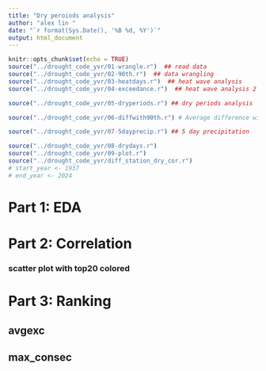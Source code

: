 ```yaml
---
title: "Dry peroiods analysis"
author: "alex lin "
date: "`r format(Sys.Date(), '%B %d, %Y')`"
output: html_document
---
```

<script>
function toggleCollapsible(section) {
  var content = section.nextElementSibling;
  if (content.style.display === "none") {
    content.style.display = "block";
  } else {
    content.style.display = "none";
  }
}
</script>
```r
knitr::opts_chunk$set(echo = TRUE)
source("../drought_code_yvr/01-wrangle.r")  ## read data
source("../drought_code_yvr/02-90th.r")  ## data wrangling
source("../drought_code_yvr/03-heatdays.r")  ## heat wave analysis
source("../drought_code_yvr/04-exceedance.r")  ## heat wave analysis 2

source("../drought_code_yvr/05-dryperiods.r") ## dry periods analysis

source("../drought_code_yvr/06-diffwith90th.r") # Average difference with 90th by month,based on 1961-1990

source("../drought_code_yvr/07-5dayprecip.r") ## 5 day precipitation

source("../drought_code_yvr/08-drydays.r") 
source("../drought_code_yvr/09-plot.r")
source("../drought_code_yvr/diff_station_dry_cor.r") 
# start_year <- 1937
# end_year <- 2024
```


<h1 onclick="toggleCollapsible(this);">
<!--TEXT SHOWS: -->
<b> Part 1: EDA</b>
</h1>
<div style="display:none;"> 




<h3 onclick="toggleCollapsible(this);">
<!--TEXT SHOWS: -->
<b> YVR</b>
</h3>
<div style="display:none;">  
```r

# Call the function with the path to your CSV file
temp_precip_path<- process_data("../output/YVR_raw_filtered_columns.csv","YVR")

percentiles90th_path<- process_base_years(temp_precip_path,"YVR")


result_hw <- process_heat_periods(temp_precip_path, percentiles90th_path, "YVR")
# result_hw$q90_csv_path
# result_hw$heatwave_csv_path



```

```r

# Extract dry periods
periods_dry_path <- extract_dry_periods(temp_precip_path, "YVR")


result_diff <- compute_avg_difference_90th(temp_precip_path, percentiles90th_path, "YVR")
result_diff$avg_exc_by_month
result_diff$diff_over_90th

max5d_precip_bymonth_path <- compute_cumulative_precip(temp_precip_path, "YVR")


```


```r
imputed_temp_data <- impute_temps(temp_precip_path)
consec_precip_bymonth_path <- calculate_max_consec(imputed_temp_data, "YVR")
```


<h4 onclick="toggleCollapsible(this);">
<!--TEXT SHOWS: -->
<b> plot Maximum Consecutive Dry Days by Month with year-month</b>
</h4>
<div style="display:none;">
```r
plot_consecutive_dry_days(consec_precip_bymonth_path, start_year = 1940, end_year = 2024, step = 15)
```
</div>
<h4 onclick="toggleCollapsible(this);">
<!--TEXT SHOWS: -->
<b>Plot avg exc </b>
</h4>
<div style="display:none;">  
```r
heatwave_csv_path_2 <- process_heat_exceedances(temp_precip_path, percentiles90th_path, "YVR")
heatwave_data <- read.csv(heatwave_csv_path_2)
plot_avg_temp_change(heatwave_data)
```






</div>
</div>
<h3 onclick="toggleCollapsible(this);">
<!--TEXT SHOWS: -->
<b> Kelowna</b>
</h3>
<div style="display:none;"> 

```r

# Call the function with the path to your CSV file
temp_precip_path<- process_data("../output/Kelowna_raw_filtered_columns.csv","Kelowna")

percentiles90th_path<- process_base_years(temp_precip_path,"Kelowna")

imputed_temp_data <- impute_temps(temp_precip_path)

consec_precip_bymonth_path_Kelowna <- calculate_max_consec(imputed_temp_data, "Kelowna")
```



<h4 onclick="toggleCollapsible(this);">
<!--TEXT SHOWS: -->
<b> plot Maximum Consecutive Dry Days by Month with year-month</b>
</h4>
<div style="display:none;">  
#### Plot the consecutive dry days for Kelowna, starting from 1940, Kelowna has data from 1899 to 2024.
```r
plot_consecutive_dry_days(consec_precip_bymonth_path_Kelowna, start_year = 1940, end_year = 2024, step = 15)

```



</div>
<h4 onclick="toggleCollapsible(this);">
<!--TEXT SHOWS: -->
<b>Plot avg exc </b>
</h4>
<div style="display:none;">  
```r
heatwave_csv_path_2 <- process_heat_exceedances(temp_precip_path, percentiles90th_path, "Kelowna")
heatwave_data <- read.csv(heatwave_csv_path_2)
plot_avg_temp_change(heatwave_data)
```

</div>
</div>
<h3 onclick="toggleCollapsible(this);">
<!--TEXT SHOWS: -->
<b> Prince George</b>
</h3>
<div style="display:none;"> 

```r

# Call the function with the path to your CSV file
temp_precip_path<- process_data("../output/Prince_George_raw_filtered_columns.csv","Prince_George")
percentiles90th_path<- process_base_years(temp_precip_path,"Prince_George")

imputed_temp_data <- impute_temps(temp_precip_path)

consec_precip_bymonth_path_pg <- calculate_max_consec(imputed_temp_data, "Prince_George")
```


<h4 onclick="toggleCollapsible(this);">
<!--TEXT SHOWS: -->
<b> plot Maximum Consecutive Dry Days by Month with year-month</b>
</h4>
<div style="display:none;">  
```r
plot_consecutive_dry_days(consec_precip_bymonth_path_pg, start_year = 1940, end_year = 2024, step = 15)

```

</div>
<h4 onclick="toggleCollapsible(this);">
<!--TEXT SHOWS: -->
<b>Plot avg exc </b>
</h4>
<div style="display:none;">  
```r
heatwave_csv_path_2 <- process_heat_exceedances(temp_precip_path, percentiles90th_path, "Prince_George")
heatwave_data <- read.csv(heatwave_csv_path_2)
plot_avg_temp_change(heatwave_data)
```

</div>
</div>
<h3 onclick="toggleCollapsible(this);">
<!--TEXT SHOWS: -->
<b> FortNelson</b>
</h3>
<div style="display:none;"> 

```r

# Call the function with the path to your CSV file
temp_precip_path<- process_data("../output/FortNelson_raw_filtered_columns.csv","FortNelson")
percentiles90th_path<- process_base_years(temp_precip_path,"FortNelson")

imputed_temp_data <- impute_temps(temp_precip_path)

consec_precip_bymonth_path_fn <- calculate_max_consec(imputed_temp_data, "FortNelson")

```


<h4 onclick="toggleCollapsible(this);">
<!--TEXT SHOWS: -->
<b> plot Maximum Consecutive Dry Days by Month with year-month</b>
</h4>
<div style="display:none;">  
```r
plot_consecutive_dry_days(consec_precip_bymonth_path_fn, start_year = 1940, end_year = 2024, step = 15)

```

</div>
<h4 onclick="toggleCollapsible(this);">
<!--TEXT SHOWS: -->
<b>Plot avg exc </b>
</h4>
<div style="display:none;">  
```r
heatwave_csv_path_2 <- process_heat_exceedances(temp_precip_path, percentiles90th_path, "FortNelson")
heatwave_data <- read.csv(heatwave_csv_path_2)
plot_avg_temp_change(heatwave_data)
```

</div>
</div>
<h3 onclick="toggleCollapsible(this);">
<!--TEXT SHOWS: -->
<b> Abbotsford</b>
</h3>
<div style="display:none;"> 

```r

# Call the function with the path to your CSV file
temp_precip_path<- process_data("../output/Abbotsford_raw_filtered_columns.csv","Abbotsford")

percentiles90th_path<- process_base_years(temp_precip_path,"Abbotsford")

imputed_temp_data <- impute_temps(temp_precip_path)

consec_precip_bymonth_path_abb <- calculate_max_consec(imputed_temp_data, "Abbotsford")
```

<h4 onclick="toggleCollapsible(this);">
<!--TEXT SHOWS: -->
<b> plot Maximum Consecutive Dry Days by Month with year-month</b>
</h4>
<div style="display:none;">  
```r
plot_consecutive_dry_days(consec_precip_bymonth_path_abb, start_year = 1940, end_year = 2024, step = 15)

```

</div>
<h4 onclick="toggleCollapsible(this);">
<!--TEXT SHOWS: -->
<b>Plot avg exc </b>
</h4>
<div style="display:none;">  
```r
heatwave_csv_path_2 <- process_heat_exceedances(temp_precip_path, percentiles90th_path, "Abbotsford")
heatwave_data <- read.csv(heatwave_csv_path_2)
plot_avg_temp_change(heatwave_data)
```



</div>
</div>
</div>
<h1 onclick="toggleCollapsible(this);">
<!--TEXT SHOWS: -->
<b>Part 2: Correlation </b>
</h1>
<div style="display:none;"> 


```r
#consec_precip_bymonth_path_Kelowna
#plot_ccf_max_consec(consec_precip_bymonth_path_Kelowna,1899,"Kelowna",
#                    consec_precip_bymonth_path,1937,"YVR")
```



</div>
<h3 onclick="toggleCollapsible(this);">
<!--TEXT SHOWS: -->
<b>scatter plot with top20 colored</b>
</h3>
<div style="display:none;">  
```r
# Define the stations and their respective file paths and start years
stations <- list(
  Abbotsford = list(path = consec_precip_bymonth_path_abb, start_year = 1935),
  FortNelson = list(path = consec_precip_bymonth_path_fn, start_year = 1937),
  PrinceGeorge = list(path = consec_precip_bymonth_path_pg, start_year = 1940),
  Kelowna = list(path = consec_precip_bymonth_path_Kelowna, start_year = 1899),
  YVR = list(path = consec_precip_bymonth_path, start_year = 1937)
)

# Iterate over station pairs and generate scatter plots
station_names <- names(stations)
for (i in 1:(length(station_names) - 1)) {
  for (j in (i + 1):length(station_names)) {
    station1 <- station_names[i]
    station2 <- station_names[j]
    data_1_path <- stations[[station1]]$path
    data_2_path <- stations[[station2]]$path
    data1_start_year <- stations[[station1]]$start_year
    data2_start_year <- stations[[station2]]$start_year
    
    plot_scatter_color_top(data_1_path, data1_start_year, station1, data_2_path, data2_start_year, station2,1:19)
  }
}
```


</div>
<h1 onclick="toggleCollapsible(this);">
<!--TEXT SHOWS: -->
<b>Part 3: Ranking </b>
</h1>
<div style="display:none;">


</div>
<h2 onclick="toggleCollapsible(this);">
<!--TEXT SHOWS: -->
<b>avgexc</b>
</h2>
<div style="display:none;">  

#### combine all station avgexc data
```r
# Function to process data, base years, and heat exceedances for a station
process_station_data <- function(raw_data_path, station_name) {
  temp_precip_path <- process_data(raw_data_path, station_name)
  percentiles90th_path <- process_base_years(temp_precip_path, station_name)
  heatwave_csv_path <- process_heat_exceedances(temp_precip_path, percentiles90th_path, station_name)
  heatwave_data <- read.csv(heatwave_csv_path)
  heatwave_data$station <- station_name
  return(heatwave_data)
}

# List of stations and their corresponding raw data paths
stations_data <- list(
  "YVR" = "../output/YVR_raw_filtered_columns.csv",
  "Prince_George" = "../output/Prince_George_raw_filtered_columns.csv",
  "FortNelson" = "../output/FortNelson_raw_filtered_columns.csv",
  "Kelowna" = "../output/Kelowna_raw_filtered_columns.csv",
  "Abbotsford" = "../output/Abbotsford_raw_filtered_columns.csv"
)

# Initialize an empty list to hold data frames
all_heatwave_data <- list()

# Loop over each station, process data and store in the list
for (station in names(stations_data)) {
  raw_data_path <- stations_data[[station]]
  station_data <- process_station_data(raw_data_path, station)
  all_heatwave_data[[station]] <- station_data
}

# Combine all data frames into one
combined_heatwave_data <- do.call(rbind, all_heatwave_data)

#filter the year to be >= 1940
combined_heatwave_data <- combined_heatwave_data[combined_heatwave_data$year >= 1940, ]


# Save the combined data to a CSV file if needed
write.csv(combined_heatwave_data, "../drought_code_yvr/data/combined_avgexc.csv", row.names = FALSE)



```


<h3 onclick="toggleCollapsible(this);">
<!--TEXT SHOWS: -->
<b>avgexc total year all stations scatter</b>
</h3>
<div style="display:none;">  

```r

# Assuming combined_heatwave_data is the name of your dataframe
# Order data by avgexc
ordered_data <- combined_heatwave_data %>% arrange(desc(avgexc))

# Create a rank column within each station based on avgexc
ranked_data <- ordered_data %>%
  group_by(station) %>%
  mutate(rank = rank(-avgexc, ties.method = "first")) %>%
  ungroup()

# Convert rank to numeric type
ranked_data$rank <- as.numeric(as.character(ranked_data$rank))
#year-month column
ranked_data$yrmon <- as.Date(paste0(ranked_data$year, "-", ranked_data$month, "-01"))

#first 20 rows of ranked_data
head(ranked_data, 30)

station_colors <- c("Kelowna" = "red", "Prince_George" = "green", "YVR" = "blue",
                    "FortNelson" = '#FFD700', 'Abbotsford' = '#FF00FF')
# Scatter plot of avgexc vs. year
ggplot(ranked_data, aes(x = year, y = avgexc, color = station, size = rank)) +
  geom_point(alpha = 0.6) +
  labs(title = "Average Excess Temperature Over Years by Station",
       x = "Year",
       y = "Average Excess Temperature (°C)",
       size = "Rank") +
  theme_minimal()+
  #color
  scale_color_manual(values = station_colors) +
  scale_size_continuous(
    name = "Rank",
    trans = scales::trans_new(
      name = "custom",
      transform = function(x) ifelse(x > 100, 100, x),
      inverse = function(x) x,
      domain = c(0, 100)
    ),
    range = c(4, 1),  # Adjust this range based on the desired size scale
    limits = c(1, 100))+
  scale_x_continuous(breaks = seq(1940, 2024, by = 2))





# scatter plot, but x is year-month
# Scatter plot of avgexc vs. year
ggplot(ranked_data, aes(x = yrmon, y = avgexc, color = station, size = rank)) +
  geom_point(alpha = 0.6) +
  labs(title = "Average Excess Temperature Over Years by Station",
       x = "Year",
       y = "Average Excess Temperature (°C)",
       size = "Rank") +
  theme_minimal()+
  #color
  scale_color_manual(values = station_colors) +
  scale_size_continuous(
    name = "Rank",
    trans = scales::trans_new(
      name = "custom",
      transform = function(x) ifelse(x > 100, 100, x),
      inverse = function(x) x,
      domain = c(0, 100)
    ),
    range = c(4, 1),  # Adjust this range based on the desired size scale
    limits = c(1, 100))+
  #year-month scale
  scale_x_date(date_labels = "%Y", date_breaks = "2 year")

```


</div>
<h3 onclick="toggleCollapsible(this);">
<!--TEXT SHOWS: -->
<b>avgexc SUMMER all stations scatter</b>
</h3>
<div style="display:none;">  

```r
# filter month

ordered_data_summer <- ordered_data %>% filter(month %in% 6:9)
# Create a rank column within each station based on avgexc
ranked_data_summer <- ordered_data_summer %>%
  group_by(station) %>%
  mutate(rank = rank(-avgexc, ties.method = "first")) %>%
  ungroup()

# Convert rank to numeric type
ranked_data_summer$rank <- as.numeric(as.character(ranked_data_summer$rank))
#year-month column
ranked_data_summer$yrmon <- as.Date(paste0(ranked_data_summer$year, "-", ranked_data_summer$month, "-01"))



ggplot(ranked_data_summer, aes(x = yrmon, y = avgexc, color = station, size = rank)) +
  geom_point(alpha = 0.6) +
  geom_text(aes(label = ifelse(rank <= 15, rank, "")), vjust = -0.5, size = 3, color = "black") +  # Add rank labels for top 20
  labs(title = "Average Excess Temperature June-Sep by Station",
       x = "Year",
       y = "Average Excess Temperature (°C)",
       size = "Rank") +
  theme_minimal()+
  #color
  scale_color_manual(values = station_colors) +
  scale_size_continuous(
    name = "Rank",
    trans = scales::trans_new(
      name = "custom",
      transform = function(x) ifelse(x > 100, 100, x),
      inverse = function(x) x,
      domain = c(0, 100)
    ),
    range = c(6, 1),  # Adjust this range based on the desired size scale
    limits = c(1, 100))+
  #year-month scale
  scale_x_date(date_labels = "%Y", date_breaks = "2 year")
```

</div>
<h3 onclick="toggleCollapsible(this);">
<!--TEXT SHOWS: -->
<b>avgexc for specific year</b>
</h3>
<div style="display:none;">  

</div>
<h4 onclick="toggleCollapsible(this);">
<!--TEXT SHOWS: -->
<b>1941</b>
</h4>
<div style="display:none;">  
```r
#fliter the year
ranked_data_1941 <- ranked_data_summer %>% filter(year == 1941)
#ranked_data_1941
#2021
ranked_data_2021 <- ranked_data_summer %>% filter(year == 2021)
#ranked_data_2021
```



```r
plot_avg_exc_temp(ranked_data_1941,1941)
  
```

</div>
<h4 onclick="toggleCollapsible(this);">
<!--TEXT SHOWS: -->
<b>2021</b>
</h4>
<div style="display:none;">  
```r
plot_avg_exc_temp(ranked_data_2021, 2021)
```


```r
# Apply the function to your datasets





```

</div>

</div>
<h2 onclick="toggleCollapsible(this);">
<!--TEXT SHOWS: -->
<b>max_consec</b>
</h2>
<div style="display:none;">  

```r
# Define the stations and their respective file paths and start years
stations <- list(
  Abbotsford = list(path = consec_precip_bymonth_path_abb, start_year = 1935),
  FortNelson = list(path = consec_precip_bymonth_path_fn, start_year = 1937),
  PrinceGeorge = list(path = consec_precip_bymonth_path_pg, start_year = 1940),
  Kelowna = list(path = consec_precip_bymonth_path_Kelowna, start_year = 1899),
  YVR = list(path = consec_precip_bymonth_path, start_year = 1937)
)

# Initialize an empty list to store data frames
data_list <- list()

# Iterate over stations to read and combine data
for (station in names(stations)) {
  data_path <- stations[[station]]$path
  data <- read.csv(data_path)  # Adjust the reading function if the data is not in CSV format
  data$Station <- station
  data_list[[station]] <- data
}

# Combine all data frames into one
combined_data_consec <- do.call(rbind, data_list)

# create new column year and month based on yrmon
combined_data_consec$year <- as.integer(substr(combined_data_consec$yrmon, 1, 4))
combined_data_consec$month <- as.integer(substr(combined_data_consec$yrmon, 5, 6))
#filter the year to be >= 1940
combined_data_consec <- combined_data_consec[combined_data_consec$year >= 1940, ]
# Save the combined data frame to a file
write.csv(combined_data_consec, "../drought_code_yvr/data/combine_max_consec.csv", row.names = FALSE)
```
#### Rank the stations based on the number of dry days



```r
# filter month
ordered_data_conse <- combined_data_consec %>% arrange(desc(max_consec))

#first 20 rows of ra
ordered_data_conse_summer <- ordered_data_conse %>% filter(month %in% 6:9)
# Create a rank column within each station based on avgexc
ranked_data_conse_summer <- ordered_data_conse_summer %>%
  group_by(Station) %>%
  mutate(rank = rank(-max_consec, ties.method = "first")) %>%
  ungroup()

# Convert rank to numeric type
ranked_data_conse_summer$rank <- as.numeric(as.character(ranked_data_conse_summer$rank))
#year-month column
ranked_data_conse_summer$yrmon <- as.Date(paste0(ranked_data_conse_summer$year, "-", ranked_data_conse_summer$month, "-01"))


station_colors <- c("Kelowna" = "red", "PrinceGeorge" = "green", "YVR" = "blue",
                    "FortNelson" = '#FFD700', 'Abbotsford' = '#FF00FF')

ggplot(ranked_data_conse_summer, aes(x = yrmon, y = max_consec, color = Station, size = rank)) +
  geom_point(alpha = 0.6) +
  geom_text(aes(label = ifelse(rank <= 15, rank, "")), vjust = -0.5, size = 3, color = "black") +  # Add rank labels for top 20
  labs(title = "Maximum Consecutive Dry Days June-Sep by Station",
       x = "Year",
       y = "Max Consecutive Dry Days",
       size = "Rank") +
  theme_minimal()+
  #color
  scale_color_manual(values = station_colors) +
  scale_size_continuous(
    name = "Rank",
    trans = scales::trans_new(
      name = "custom",
      transform = function(x) ifelse(x > 60, 60, x),
      inverse = function(x) x,
      domain = c(0, 60)
    ),
    range = c(6, 1),  # Adjust this range based on the desired size scale
    limits = c(1, 60))+
  #year-month scale
  scale_x_date(date_labels = "%Y", date_breaks = "2 year")

```


```r
#filter year
ranked_data_conse_summer_2021 <- ranked_data_conse_summer %>% filter(year == 2021)


ggplot(ranked_data_conse_summer_2021, aes(x = yrmon, y = max_consec, color = Station, size = rank)) +
  geom_point(alpha = 0.6) +
  geom_text(aes(label = ifelse(rank <= 50, rank, "")), vjust = -0.5, size = 3, color = "black") +  # Add rank labels for top 20
  labs(title = "Maximum Consecutive Dry Days June-Sep by Station in 2021",
       x = "Year",
       y = "Max Consecutive Dry Days",
       size = "Rank") +
  theme_minimal()+
  #color
  scale_color_manual(values = station_colors) +
  scale_size_continuous(
    name = "Rank",
    trans = scales::trans_new(
      name = "custom",
      transform = function(x) ifelse(x > 60, 60, x),
      inverse = function(x) x,
      domain = c(0, 60)
    ),
    range = c(6, 1),  # Adjust this range based on the desired size scale
    limits = c(1, 60))+
  #year-month scale
  scale_x_date(date_labels = "%Y", date_breaks = "2 year")

```



```r
#filter year
ranked_data_conse_summer_1941 <- ranked_data_conse_summer %>% filter(year == 1941)


ggplot(ranked_data_conse_summer_1941, aes(x = yrmon, y = max_consec, color = Station)) +
  geom_point(alpha = 0.6) +
  geom_text_repel(aes(label = ifelse(rank <= 300, rank, "")), vjust = -0.5, size = 3, color = "black",max.overlaps = Inf) +  # Add rank labels for top 20
  labs(title = "Maximum Consecutive Dry Days June-Sep by Station in 1941",
       x = "Year",
       y = "Max Consecutive Dry Days",
       size = "Rank") +
  theme_minimal()+
  #color
  scale_color_manual(values = station_colors) 
  
```
